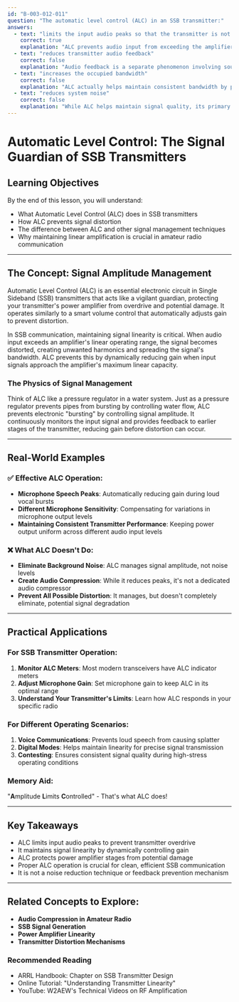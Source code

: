 ```yaml
---
id: "B-003-012-011"
question: "The automatic level control (ALC) in an SSB transmitter:"
answers:
  - text: "limits the input audio peaks so that the transmitter is not overdriven"
    correct: true
    explanation: "ALC prevents audio input from exceeding the amplifier's linear operating range by automatically reducing gain when input signals approach distortion levels. This ensures that the transmitter's power amplifier stages remain operating in their most efficient and least distorted region, maintaining signal quality and preventing unwanted harmonic generation."
  - text: "reduces transmitter audio feedback"
    correct: false
    explanation: "Audio feedback is a separate phenomenon involving sound loops between microphones and speakers. ALC is an internal signal management mechanism within the transmitter that controls signal amplitude, not a mechanism for preventing acoustic feedback. Feedback reduction requires different techniques like microphone placement and gain management."
  - text: "increases the occupied bandwidth"
    correct: false
    explanation: "ALC actually helps maintain consistent bandwidth by preventing signal overdriving that could cause non-linear distortion. Increasing occupied bandwidth would involve deliberately introducing additional signal components, which ALC specifically works to prevent by maintaining linear amplification."
  - text: "reduces system noise"
    correct: false
    explanation: "While ALC helps maintain signal quality, its primary function is amplitude control, not noise reduction. Noise reduction requires separate techniques like filtering, using low-noise amplifiers, and proper signal routing. ALC focuses on preventing signal distortion, not minimizing background noise levels."
---
```


# Automatic Level Control: The Signal Guardian of SSB Transmitters

## Learning Objectives
By the end of this lesson, you will understand:
- What Automatic Level Control (ALC) does in SSB transmitters
- How ALC prevents signal distortion
- The difference between ALC and other signal management techniques
- Why maintaining linear amplification is crucial in amateur radio communication

---

## The Concept: Signal Amplitude Management

Automatic Level Control (ALC) is an essential electronic circuit in Single Sideband (SSB) transmitters that acts like a vigilant guardian, protecting your transmitter's power amplifier from overdrive and potential damage. It operates similarly to a smart volume control that automatically adjusts gain to prevent distortion.

In SSB communication, maintaining signal linearity is critical. When audio input exceeds an amplifier's linear operating range, the signal becomes distorted, creating unwanted harmonics and spreading the signal's bandwidth. ALC prevents this by dynamically reducing gain when input signals approach the amplifier's maximum linear capacity.

### The Physics of Signal Management

Think of ALC like a pressure regulator in a water system. Just as a pressure regulator prevents pipes from bursting by controlling water flow, ALC prevents electronic "bursting" by controlling signal amplitude. It continuously monitors the input signal and provides feedback to earlier stages of the transmitter, reducing gain before distortion can occur.

---

## Real-World Examples

### ✅ Effective ALC Operation:
- **Microphone Speech Peaks**: Automatically reducing gain during loud vocal bursts
- **Different Microphone Sensitivity**: Compensating for variations in microphone output levels
- **Maintaining Consistent Transmitter Performance**: Keeping power output uniform across different audio input levels

### ❌ What ALC Doesn't Do:
- **Eliminate Background Noise**: ALC manages signal amplitude, not noise levels
- **Create Audio Compression**: While it reduces peaks, it's not a dedicated audio compressor
- **Prevent All Possible Distortion**: It manages, but doesn't completely eliminate, potential signal degradation

---

## Practical Applications

### For SSB Transmitter Operation:
1. **Monitor ALC Meters**: Most modern transceivers have ALC indicator meters
2. **Adjust Microphone Gain**: Set microphone gain to keep ALC in its optimal range
3. **Understand Your Transmitter's Limits**: Learn how ALC responds in your specific radio

### For Different Operating Scenarios:
1. **Voice Communications**: Prevents loud speech from causing splatter
2. **Digital Modes**: Helps maintain linearity for precise signal transmission
3. **Contesting**: Ensures consistent signal quality during high-stress operating conditions

### Memory Aid:
"**A**mplitude **L**imits **C**ontrolled" - That's what ALC does!

---

## Key Takeaways

- ALC limits input audio peaks to prevent transmitter overdrive
- It maintains signal linearity by dynamically controlling gain
- ALC protects power amplifier stages from potential damage
- Proper ALC operation is crucial for clean, efficient SSB communication
- It is not a noise reduction technique or feedback prevention mechanism

---

## Related Concepts to Explore:
- **Audio Compression in Amateur Radio**
- **SSB Signal Generation**
- **Power Amplifier Linearity**
- **Transmitter Distortion Mechanisms**

### Recommended Reading
- ARRL Handbook: Chapter on SSB Transmitter Design
- Online Tutorial: "Understanding Transmitter Linearity"
- YouTube: W2AEW's Technical Videos on RF Amplification